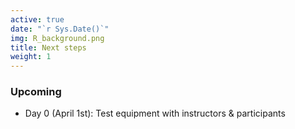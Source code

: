```yaml
---
active: true
date: "`r Sys.Date()`"
img: R_background.png
title: Next steps
weight: 1
---
```


### Upcoming

- Day 0 (April 1st): Test equipment with instructors & participants














